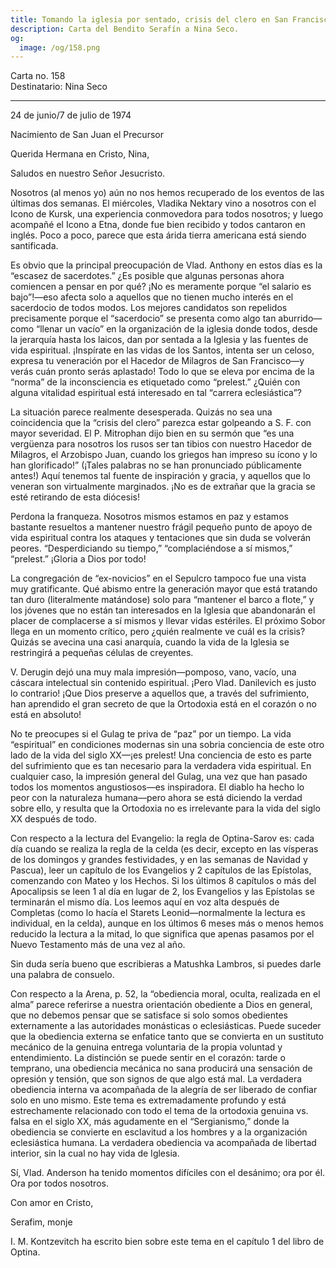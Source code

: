 ```yaml
---
title: Tomando la iglesia por sentado, crisis del clero en San Francisco
description: Carta del Bendito Serafín a Nina Seco.
og:
  image: /og/158.png
---
```


<div style={{textAlign:'right', fontFamily:'monospace'}}>Carta no. 158</div>
<div style={{textAlign:'left', fontFamily:'monospace'}}>Destinatario: Nina Seco</div>

---

24 de junio/7 de julio de 1974

Nacimiento de San Juan el Precursor

Querida Hermana en Cristo, Nina,

Saludos en nuestro Señor Jesucristo.

Nosotros (al menos yo) aún no nos hemos recuperado de los eventos de las últimas dos semanas. El miércoles, Vladika Nektary vino a nosotros con el Icono de Kursk, una experiencia conmovedora para todos nosotros; y luego acompañé el Icono a Etna, donde fue bien recibido y todos cantaron en inglés. Poco a poco, parece que esta árida tierra americana está siendo santificada.

Es obvio que la principal preocupación de Vlad. Anthony en estos días es la “escasez de sacerdotes.” ¿Es posible que algunas personas ahora comiencen a pensar en por qué? ¡No es meramente porque “el salario es bajo”!—eso afecta solo a aquellos que no tienen mucho interés en el sacerdocio de todos modos. Los mejores candidatos son repelidos precisamente porque el “sacerdocio” se presenta como algo tan aburrido—como “llenar un vacío” en la organización de la iglesia donde todos, desde la jerarquía hasta los laicos, dan por sentada a la Iglesia y las fuentes de vida espiritual. ¡Inspírate en las vidas de los Santos, intenta ser un celoso, expresa tu veneración por el Hacedor de Milagros de San Francisco—y verás cuán pronto serás aplastado! Todo lo que se eleva por encima de la “norma” de la inconsciencia es etiquetado como “prelest.” ¿Quién con alguna vitalidad espiritual está interesado en tal “carrera eclesiástica”?

La situación parece realmente desesperada. Quizás no sea una coincidencia que la “crisis del clero” parezca estar golpeando a S. F. con mayor severidad. El P. Mitrophan dijo bien en su sermón que “es una vergüenza para nosotros los rusos ser tan tibios con nuestro Hacedor de Milagros, el Arzobispo Juan, cuando los griegos han impreso su ícono y lo han glorificado!” (¡Tales palabras no se han pronunciado públicamente antes!) Aquí tenemos tal fuente de inspiración y gracia, y aquellos que lo veneran son virtualmente marginados. ¡No es de extrañar que la gracia se esté retirando de esta diócesis!

Perdona la franqueza. Nosotros mismos estamos en paz y estamos bastante resueltos a mantener nuestro frágil pequeño punto de apoyo de vida espiritual contra los ataques y tentaciones que sin duda se volverán peores. “Desperdiciando su tiempo,” “complaciéndose a sí mismos,” “prelest.” ¡Gloria a Dios por todo!

La congregación de “ex-novicios” en el Sepulcro tampoco fue una vista muy gratificante. Qué abismo entre la generación mayor que está tratando tan duro (literalmente matándose) solo para “mantener el barco a flote,” y los jóvenes que no están tan interesados en la Iglesia que abandonarán el placer de complacerse a sí mismos y llevar vidas estériles. El próximo Sobor llega en un momento crítico, pero ¿quién realmente ve cuál es la crisis? Quizás se avecina una casi anarquía, cuando la vida de la Iglesia se restringirá a pequeñas células de creyentes.

V. Derugin dejó una muy mala impresión—pomposo, vano, vacío, una cáscara intelectual sin contenido espiritual. ¡Pero Vlad. Danilevich es justo lo contrario! ¡Que Dios preserve a aquellos que, a través del sufrimiento, han aprendido el gran secreto de que la Ortodoxia está en el corazón o no está en absoluto!

No te preocupes si el Gulag te priva de “paz” por un tiempo. La vida “espiritual” en condiciones modernas sin una sobria conciencia de este otro lado de la vida del siglo XX—¡es prelest! Una conciencia de esto es parte del sufrimiento que es tan necesario para la verdadera vida espiritual. En cualquier caso, la impresión general del Gulag, una vez que han pasado todos los momentos angustiosos—es inspiradora. El diablo ha hecho lo peor con la naturaleza humana—pero ahora se está diciendo la verdad sobre ello, y resulta que la Ortodoxia no es irrelevante para la vida del siglo XX después de todo.

Con respecto a la lectura del Evangelio: la regla de Optina-Sarov es: cada día cuando se realiza la regla de la celda (es decir, excepto en las vísperas de los domingos y grandes festividades, y en las semanas de Navidad y Pascua), leer un capítulo de los Evangelios y 2 capítulos de las Epístolas, comenzando con Mateo y los Hechos. Si los últimos 8 capítulos o más del Apocalipsis se leen 1 al día en lugar de 2, los Evangelios y las Epístolas se terminarán el mismo día. Los leemos aquí en voz alta después de Completas (como lo hacía el Starets Leonid—normalmente la lectura es individual, en la celda), aunque en los últimos 6 meses más o menos hemos reducido la lectura a la mitad, lo que significa que apenas pasamos por el Nuevo Testamento más de una vez al año.

Sin duda sería bueno que escribieras a Matushka Lambros, si puedes darle una palabra de consuelo.

Con respecto a la Arena, p. 52, la “obediencia moral, oculta, realizada en el alma” parece referirse a nuestra orientación obediente a Dios en general, que no debemos pensar que se satisface si solo somos obedientes externamente a las autoridades monásticas o eclesiásticas. Puede suceder que la obediencia externa se enfatice tanto que se convierta en un sustituto mecánico de la genuina entrega voluntaria de la propia voluntad y entendimiento. La distinción se puede sentir en el corazón: tarde o temprano, una obediencia mecánica no sana producirá una sensación de opresión y tensión, que son signos de que algo está mal. La verdadera obediencia interna va acompañada de la alegría de ser liberado de confiar solo en uno mismo. Este tema es extremadamente profundo y está estrechamente relacionado con todo el tema de la ortodoxia genuina vs. falsa en el siglo XX, más agudamente en el “Sergianismo,” donde la obediencia se convierte en esclavitud a los hombres y a la organización eclesiástica humana. La verdadera obediencia va acompañada de libertad interior, sin la cual no hay vida de Iglesia.

Sí, Vlad. Anderson ha tenido momentos difíciles con el desánimo; ora por él. Ora por todos nosotros.

Con amor en Cristo,

Serafim, monje

I. M. Kontzevitch ha escrito bien sobre este tema en el capítulo 1 del libro de Optina.
